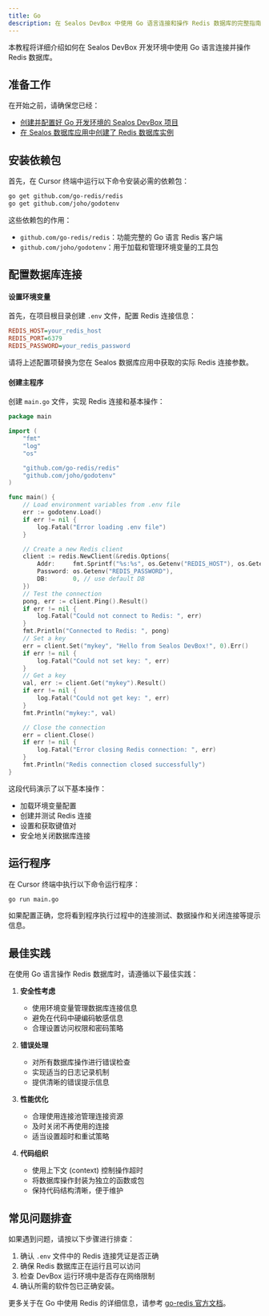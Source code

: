 ```yaml
---
title: Go
description: 在 Sealos DevBox 中使用 Go 语言连接和操作 Redis 数据库的完整指南
---
```


本教程将详细介绍如何在 Sealos DevBox 开发环境中使用 Go 语言连接并操作 Redis 数据库。

## 准备工作

在开始之前，请确保您已经：

- [创建并配置好 Go 开发环境的 Sealos DevBox 项目](/docs/guides/fundamentals/create-a-project)
- [在 Sealos 数据库应用中创建了 Redis 数据库实例](./)

## 安装依赖包

首先，在 Cursor 终端中运行以下命令安装必需的依赖包：

```bash
go get github.com/go-redis/redis
go get github.com/joho/godotenv
```

这些依赖包的作用：
- `github.com/go-redis/redis`：功能完整的 Go 语言 Redis 客户端
- `github.com/joho/godotenv`：用于加载和管理环境变量的工具包

## 配置数据库连接

<div className='steps [&_h4]:step'>

#### 设置环境变量

首先，在项目根目录创建 `.env` 文件，配置 Redis 连接信息：

```ini title=".env"
REDIS_HOST=your_redis_host
REDIS_PORT=6379
REDIS_PASSWORD=your_redis_password
```

请将上述配置项替换为您在 Sealos 数据库应用中获取的实际 Redis 连接参数。

#### 创建主程序

创建 `main.go` 文件，实现 Redis 连接和基本操作：

```go title="main.go"
package main

import (
	"fmt"
	"log"
	"os"

	"github.com/go-redis/redis"
	"github.com/joho/godotenv"
)

func main() {
	// Load environment variables from .env file
	err := godotenv.Load()
	if err != nil {
		log.Fatal("Error loading .env file")
	}

	// Create a new Redis client
	client := redis.NewClient(&redis.Options{
		Addr:     fmt.Sprintf("%s:%s", os.Getenv("REDIS_HOST"), os.Getenv("REDIS_PORT")),
		Password: os.Getenv("REDIS_PASSWORD"),
		DB:       0, // use default DB
	})
	// Test the connection
	pong, err := client.Ping().Result()
	if err != nil {
		log.Fatal("Could not connect to Redis: ", err)
	}
	fmt.Println("Connected to Redis: ", pong)
	// Set a key
	err = client.Set("mykey", "Hello from Sealos DevBox!", 0).Err()
	if err != nil {
		log.Fatal("Could not set key: ", err)
	}
	// Get a key
	val, err := client.Get("mykey").Result()
	if err != nil {
		log.Fatal("Could not get key: ", err)
	}
	fmt.Println("mykey:", val)

	// Close the connection
	err = client.Close()
	if err != nil {
		log.Fatal("Error closing Redis connection: ", err)
	}
	fmt.Println("Redis connection closed successfully")
}
```

这段代码演示了以下基本操作：
- 加载环境变量配置
- 创建并测试 Redis 连接
- 设置和获取键值对
- 安全地关闭数据库连接

</div>

## 运行程序

在 Cursor 终端中执行以下命令运行程序：

```bash
go run main.go
```

如果配置正确，您将看到程序执行过程中的连接测试、数据操作和关闭连接等提示信息。

## 最佳实践

在使用 Go 语言操作 Redis 数据库时，请遵循以下最佳实践：

1. **安全性考虑**
   - 使用环境变量管理数据库连接信息
   - 避免在代码中硬编码敏感信息
   - 合理设置访问权限和密码策略

2. **错误处理**
   - 对所有数据库操作进行错误检查
   - 实现适当的日志记录机制
   - 提供清晰的错误提示信息

3. **性能优化**
   - 合理使用连接池管理连接资源
   - 及时关闭不再使用的连接
   - 适当设置超时和重试策略

4. **代码组织**
   - 使用上下文 (context) 控制操作超时
   - 将数据库操作封装为独立的函数或包
   - 保持代码结构清晰，便于维护

## 常见问题排查

如果遇到问题，请按以下步骤进行排查：

1. 确认 `.env` 文件中的 Redis 连接凭证是否正确
2. 确保 Redis 数据库正在运行且可以访问
3. 检查 DevBox 运行环境中是否存在网络限制
4. 确认所需的软件包已正确安装。

更多关于在 Go 中使用 Redis 的详细信息，请参考 [go-redis 官方文档](https://github.com/go-redis/redis)。